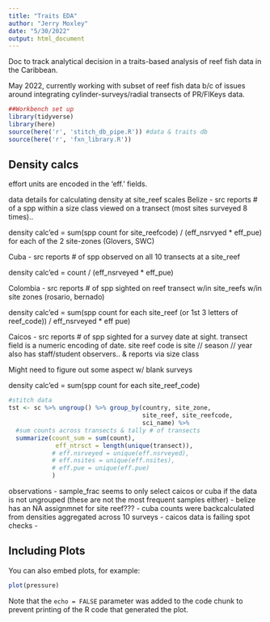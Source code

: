 ```yaml
---
title: "Traits EDA"
author: "Jerry Moxley"
date: "5/30/2022"
output: html_document
---
```

Doc to track analytical decision in a traits-based analysis of reef fish data in the Caribbean.  

May 2022, currently working with subset of reef fish data b/c of issues around integrating cylinder-surveys/radial transects of PR/FlKeys data.  

```r
##Workbench set up
library(tidyverse)
library(here)
source(here('r', 'stitch_db_pipe.R')) #data & traits db
source(here('r', 'fxn_library.R'))
```

## Density calcs
effort units are encoded in the 'eff.' fields.

data details for calculating density at site_reef scales
Belize - src reports # of a spp within a size class viewed on a transect (most sites surveyed 8 times).. 

density calc'ed = sum(spp count for site_reefcode) / (eff_nsrvyed * eff_pue) for each of the 2 site-zones (Glovers, SWC)

Cuba - src reports # of spp observed on all 10 transects at a site_reef 

density calc'ed = count / (eff_nsrveyed * eff_pue)

Colombia - src reports  # of spp sighted on reef transect w/in site_reefs w/in site zones (rosario, bernado)

density calc'ed = sum(spp count for each site_reef (or 1st 3 letters of reef_code)) / eff_nsrveyed * eff pue)

Caicos - src reports # of spp sighted for a survey date at sight.  transect field is a numeric encoding of date.  site reef code is site // season // year
also has staff/student observers.. & reports via size class

Might need to figure out some aspect w/ blank surveys

density calc'ed = sum(spp count for each site_reef_code)



```r
#stitch data
tst <- sc %>% ungroup() %>% group_by(country, site_zone, 
                                     site_reef, site_reefcode,
                                     sci_name) %>% 
  #sum counts across transects & tally # of transects
  summarize(count_sum = sum(count), 
             eff_ntrsct = length(unique(transect)),
            # eff.nsrveyed = unique(eff.nsrveyed),
            # eff.nsites = unique(eff.nsites), 
            # eff.pue = unique(eff.pue)
            )

```

observations
 - sample_frac seems to only select caicos or cuba if the data is not ungrouped (these are not the most frequent samples either)
 - belize has an NA assignmnet for site reef???
 - cuba counts were backcalculated from densities aggregated across 10 surveys
 - caicos data is failing spot checks
 - 

## Including Plots

You can also embed plots, for example:

```r
plot(pressure)
```

Note that the `echo = FALSE` parameter was added to the code chunk to prevent printing of the R code that generated the plot.
